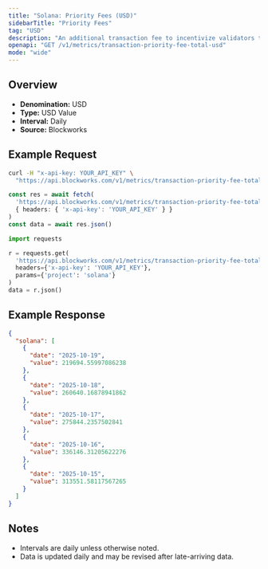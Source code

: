```yaml
---
title: "Solana: Priority Fees (USD)"
sidebarTitle: "Priority Fees"
tag: "USD"
description: "An additional transaction fee to incentivize validators to prioritize and execute transactions."
openapi: "GET /v1/metrics/transaction-priority-fee-total-usd"
mode: "wide"
---
```


## Overview

- **Denomination:** USD
- **Type:** USD Value
- **Interval:** Daily
- **Source:** Blockworks

## Example Request

<CodeGroup>

```bash cURL
curl -H "x-api-key: YOUR_API_KEY" \
  "https://api.blockworks.com/v1/metrics/transaction-priority-fee-total-usd?project=solana"
```

```typescript TypeScript
const res = await fetch(
  'https://api.blockworks.com/v1/metrics/transaction-priority-fee-total-usd?project=solana',
  { headers: { 'x-api-key': 'YOUR_API_KEY' } }
)
const data = await res.json()
```

```python Python
import requests

r = requests.get(
  'https://api.blockworks.com/v1/metrics/transaction-priority-fee-total-usd',
  headers={'x-api-key': 'YOUR_API_KEY'},
  params={'project': 'solana'}
)
data = r.json()
```

</CodeGroup>

## Example Response

```json
{
  "solana": [
    {
      "date": "2025-10-19",
      "value": 219694.55997086238
    },
    {
      "date": "2025-10-18",
      "value": 260640.16878941862
    },
    {
      "date": "2025-10-17",
      "value": 275844.2357502841
    },
    {
      "date": "2025-10-16",
      "value": 336146.31205622276
    },
    {
      "date": "2025-10-15",
      "value": 313551.58117567265
    }
  ]
}
```

## Notes
- Intervals are daily unless otherwise noted.
- Data is updated daily and may be revised after late-arriving data.